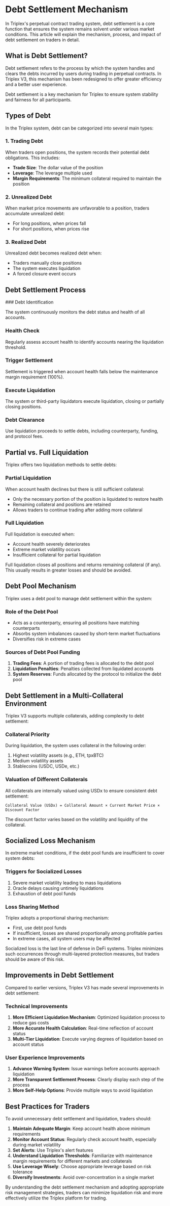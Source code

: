 # Debt Settlement Mechanism

In Triplex's perpetual contract trading system, debt settlement is a core function that ensures the system remains solvent under various market conditions. This article will explain the mechanism, process, and impact of debt settlement on traders in detail.


## What is Debt Settlement?

Debt settlement refers to the process by which the system handles and clears the debts incurred by users during trading in perpetual contracts. In Triplex V3, this mechanism has been redesigned to offer greater efficiency and a better user experience.

<Callout type="info">
Debt settlement is a key mechanism for Triplex to ensure system stability and fairness for all participants.
</Callout>

## Types of Debt

In the Triplex system, debt can be categorized into several main types:

### 1. Trading Debt

When traders open positions, the system records their potential debt obligations. This includes:

- **Trade Size**: The dollar value of the position
- **Leverage**: The leverage multiple used
- **Margin Requirements**: The minimum collateral required to maintain the position

### 2. Unrealized Debt

When market price movements are unfavorable to a position, traders accumulate unrealized debt:

- For long positions, when prices fall
- For short positions, when prices rise

### 3. Realized Debt

Unrealized debt becomes realized debt when:

- Traders manually close positions
- The system executes liquidation
- A forced closure event occurs

## Debt Settlement Process


<Steps>
### Debt Identification

The system continuously monitors the debt status and health of all accounts.

### Health Check

Regularly assess account health to identify accounts nearing the liquidation threshold.

### Trigger Settlement

Settlement is triggered when account health falls below the maintenance margin requirement (100%).

### Execute Liquidation

The system or third-party liquidators execute liquidation, closing or partially closing positions.

### Debt Clearance

Use liquidation proceeds to settle debts, including counterparty, funding, and protocol fees.
</Steps>

## Partial vs. Full Liquidation

Triplex offers two liquidation methods to settle debts:

### Partial Liquidation

When account health declines but there is still sufficient collateral:

- Only the necessary portion of the position is liquidated to restore health
- Remaining collateral and positions are retained
- Allows traders to continue trading after adding more collateral

### Full Liquidation

Full liquidation is executed when:

- Account health severely deteriorates
- Extreme market volatility occurs
- Insufficient collateral for partial liquidation

<Callout type="warning">
Full liquidation closes all positions and returns remaining collateral (if any). This usually results in greater losses and should be avoided.
</Callout>

## Debt Pool Mechanism

Triplex uses a debt pool to manage debt settlement within the system:

### Role of the Debt Pool

- Acts as a counterparty, ensuring all positions have matching counterparts
- Absorbs system imbalances caused by short-term market fluctuations
- Diversifies risk in extreme cases

### Sources of Debt Pool Funding

1. **Trading Fees**: A portion of trading fees is allocated to the debt pool
2. **Liquidation Penalties**: Penalties collected from liquidated accounts
3. **System Reserves**: Funds allocated by the protocol to initialize the debt pool

## Debt Settlement in a Multi-Collateral Environment

Triplex V3 supports multiple collaterals, adding complexity to debt settlement:

### Collateral Priority

During liquidation, the system uses collateral in the following order:

1. Highest volatility assets (e.g., ETH, tpxBTC)
2. Medium volatility assets
3. Stablecoins (USDC, USDe, etc.)

### Valuation of Different Collaterals

All collaterals are internally valued using USDx to ensure consistent debt settlement:

```
Collateral Value (USDx) = Collateral Amount × Current Market Price × Discount Factor
```

The discount factor varies based on the volatility and liquidity of the collateral.

## Socialized Loss Mechanism

In extreme market conditions, if the debt pool funds are insufficient to cover system debts:

### Triggers for Socialized Losses

1. Severe market volatility leading to mass liquidations
2. Oracle delays causing untimely liquidations
3. Exhaustion of debt pool funds

### Loss Sharing Method

Triplex adopts a proportional sharing mechanism:

- First, use debt pool funds
- If insufficient, losses are shared proportionally among profitable parties
- In extreme cases, all system users may be affected

<Callout type="error">
Socialized loss is the last line of defense in DeFi systems. Triplex minimizes such occurrences through multi-layered protection measures, but traders should be aware of this risk.
</Callout>

## Improvements in Debt Settlement

Compared to earlier versions, Triplex V3 has made several improvements in debt settlement:

### Technical Improvements

1. **More Efficient Liquidation Mechanism**: Optimized liquidation process to reduce gas costs
2. **More Accurate Health Calculation**: Real-time reflection of account status
3. **Multi-Tier Liquidation**: Execute varying degrees of liquidation based on account status

### User Experience Improvements

1. **Advance Warning System**: Issue warnings before accounts approach liquidation
2. **More Transparent Settlement Process**: Clearly display each step of the process
3. **More Self-Help Options**: Provide multiple ways to avoid liquidation

## Best Practices for Traders

To avoid unnecessary debt settlement and liquidation, traders should:

1. **Maintain Adequate Margin**: Keep account health above minimum requirements
2. **Monitor Account Status**: Regularly check account health, especially during market volatility
3. **Set Alerts**: Use Triplex's alert features
4. **Understand Liquidation Thresholds**: Familiarize with maintenance margin requirements for different markets and collaterals
5. **Use Leverage Wisely**: Choose appropriate leverage based on risk tolerance
6. **Diversify Investments**: Avoid over-concentration in a single market

By understanding the debt settlement mechanism and adopting appropriate risk management strategies, traders can minimize liquidation risk and more effectively utilize the Triplex platform for trading. 